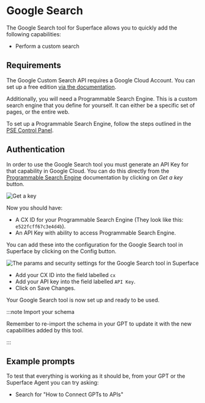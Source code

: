 # Google Search

The Google Search tool for Superface allows you to quickly add the following capabilities:

- Perform a custom search

## Requirements

The Google Custom Search API requires a Google Cloud Account. You can set up a free edition [via the documentation](https://developers.google.com/custom-search/v1/introduction).

Additionally, you will need a Programmable Search Engine. This is a custom search engine that you define for yourself. It can either be a specific set of pages, or the entire web.

To set up a Programmable Search Engine, follow the steps outlined in the [PSE Control Panel](https://programmablesearchengine.google.com/controlpanel).

## Authentication

In order to use the Google Search tool you must generate an API Key for that capability in Google Cloud. You can do this directly from the [Programmable Search Engine](https://developers.google.com/custom-search/v1/introduction) documentation by clicking on _Get a key_ button.

![Get a key](/img/tools/tools-google-search-getkey.png)

Now you should have:

- A CX ID for your Programmable Search Engine (They look like this: `e522fcff67c3e4d4b`).
- An API Key with ability to access Programmable Search Engine.

You can add these into the configuration for the Google Search tool in Superface by clicking on the Config button.

![The params and security settings for the Google Search tool in Superface](/img/tools/tools-google-search-config.png)

- Add your CX ID into the field labelled `cx`
- Add your API key into the field labelled `API Key`.
- Click on Save Changes.

Your Google Search tool is now set up and ready to be used.

:::note Import your schema

Remember to re-import the schema in your GPT to update it with the new capabilities added by this tool.

:::

## Example prompts

To test that everything is working as it should be, from your GPT or the Superface Agent you can try asking:

- Search for "How to Connect GPTs to APIs"
